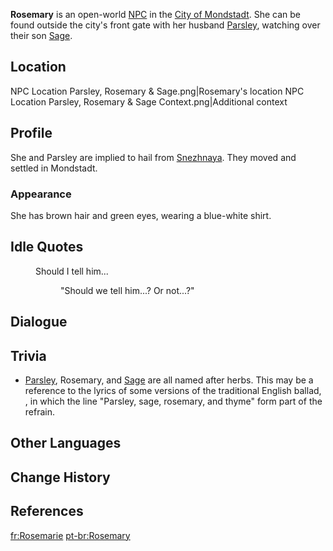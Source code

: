 {{Character Infobox
|image            = NPC Rosemary.png
|region           = Mondstadt
|region2          = Snezhnaya
|location         = Mondstadt
|type             = Open-World NPC
|voiceJP          = [http://amuleto.jp/talents/sawakiyuha.html Sawaki Yuuha ({{ja|沢樹 ゆうは}})]<ref name="Sawaki Yuuha">Amuleto: [http://amuleto.jp/talents/sawakiyuha.html JP VA's Profile]</ref>
}}
'''Rosemary''' is an open-world [[NPC]] in the [[City of Mondstadt]]. She can be found outside the city's front gate with her husband [[Parsley]], watching over their son [[Sage]].

==Location==
<gallery>
NPC Location Parsley, Rosemary & Sage.png|Rosemary's location
NPC Location Parsley, Rosemary & Sage Context.png|Additional context
</gallery>

==Profile==
<!-- detailed story/lore information goes here -->
She and Parsley are implied to hail from [[Snezhnaya]]. They moved and settled in Mondstadt.

===Appearance===
She has brown hair and green eyes, wearing a blue-white shirt.

==Idle Quotes==
{{Dialogue Start}}
: {{DIcon|Idle}} Should I tell him...
:: {{A|VO Rosemary 01.ogg}} "Should we tell him...? Or not...?"
{{Dialogue End}}

==Dialogue==
{{Transclude|Parsley|Dialogue}}

==Trivia==
* [[Parsley]], Rosemary, and [[Sage]] are all named after herbs. This may be a reference to the lyrics of some versions of the traditional English ballad, {{w|Scarborough Fair (ballad)|Scarborough Fair}}, in which the line "Parsley, sage, rosemary, and thyme" form part of the refrain.

==Other Languages==
{{Other Languages
|default_hidden = 1
|en      = Rosemary
|zhs     = 罗斯玛丽
|zhs_rm  = Luósīmǎlì
|zht     = 蘿絲瑪麗
|zht_rm  = Luósīmǎlì
|ja      = ローズマリー
|ja_rm   = Roozumarii
|ko      = 로즈메리
|es      = Sra. Romero
|fr      = Rosemarie
|ru      = Розмарин
|th      = Rosemary
|vi      = Rosemary
|de      = Rosemary
|id      = Rosemary
|pt      = Rosemary
|tr      = Rosemary
|it      = Rosemary
}}

==Change History==
{{Change History|1.0}}

==References==
{{Reflist}}

[[fr:Rosemarie]]
[[pt-br:Rosemary]]